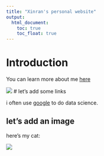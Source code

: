 ```yaml
---
title: "Xinran's personal website"
output: 
  html_document:
    toc: true
    toc_float: true
---
```


# Introduction

You can learn more about me [here](about.html)

![](https://media.giphy.com/media/drXGoW1iudhKw/giphy.gif)
# let's add some links

i often use [google](google.com) to do data science.

## let's add an image

here's my cat:

![](image.jpg)